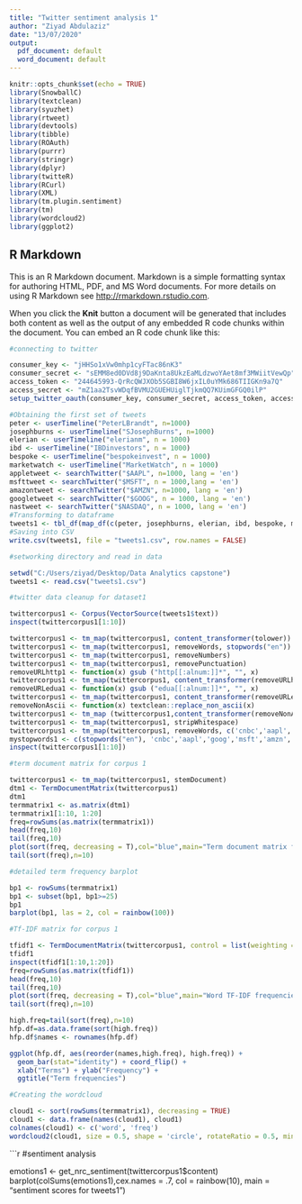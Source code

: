 ---
title: "Twitter sentiment analysis 1"
author: "Ziyad Abdulaziz"
date: "13/07/2020"
output:
  pdf_document: default
  word_document: default
---

```{r setup, include=FALSE}
knitr::opts_chunk$set(echo = TRUE)
library(SnowballC)
library(textclean)
library(syuzhet)
library(rtweet)
library(devtools)
library(tibble)
library(ROAuth)
library(purrr)
library(stringr)
library(dplyr)
library(twitteR)
library(RCurl)
library(XML)
library(tm.plugin.sentiment)
library(tm)
library(wordcloud2)
library(ggplot2)
```

## R Markdown

This is an R Markdown document. Markdown is a simple formatting syntax for authoring HTML, PDF, and MS Word documents. For more details on using R Markdown see <http://rmarkdown.rstudio.com>.

When you click the **Knit** button a document will be generated that includes both content as well as the output of any embedded R code chunks within the document. You can embed an R code chunk like this:


```{r}
#connecting to twitter

consumer_key <- "jHHSo1xVw0mhp1cyFTac86nK3"
consumer_secret <- "sEMM8ed0DVd8j9DaKnta8UkzEaMLdzwoYAet8mf3MWiitVewQp"
access_token <- "244645993-QrRcQWJXOb5SGBI8W6jxIL0uYMk686TIIGKn9a7Q"
access_secret <- "mZ1aa2TsvWDqfBVMU2GUEHUiglTjkmQQ7KUimGFGQ0ilP"
setup_twitter_oauth(consumer_key, consumer_secret, access_token, access_secret)
```


```{r}
#Obtaining the first set of tweets
peter <- userTimeline("PeterLBrandt", n=1000)
josephburns <- userTimeline("SJosephBurns", n=1000)
elerian <- userTimeline("elerianm", n = 1000)
ibd <- userTimeline("IBDinvestors", n = 1000)
bespoke <- userTimeline("bespokeinvest", n = 1000)
marketwatch <- userTimeline("MarketWatch", n = 1000)
appletweet <- searchTwitter("$AAPL", n=1000, lang = 'en')
msfttweet <- searchTwitter("$MSFT", n = 1000,lang = 'en')
amazontweet <- searchTwitter("$AMZN", n=1000, lang = 'en')
googletweet <- searchTwitter("$GOOG", n = 1000, lang = 'en')
nastweet <- searchTwitter("$NASDAQ", n = 1000, lang = 'en')
#Transforming to dataframe
tweets1 <- tbl_df(map_df(c(peter, josephburns, elerian, ibd, bespoke, marketwatch, appletweet, msfttweet, googletweet, nastweet), as.data.frame))
#Saving into CSV
write.csv(tweets1, file = "tweets1.csv", row.names = FALSE)
```


```{r}
#setworking directory and read in data

setwd("C:/Users/ziyad/Desktop/Data Analytics capstone")
tweets1 <- read.csv("tweets1.csv")
```


```{r}
#twitter data cleanup for dataset1

twittercorpus1 <- Corpus(VectorSource(tweets1$text))
inspect(twittercorpus1[1:10])

twittercorpus1 <- tm_map(twittercorpus1, content_transformer(tolower))
twittercorpus1 <- tm_map(twittercorpus1, removeWords, stopwords("en"))
twittercorpus1 <- tm_map(twittercorpus1, removeNumbers)
twittercorpus1 <- tm_map(twittercorpus1, removePunctuation)
removeURLhttp1 <- function(x) gsub ("http[[:alnum:]]*", "", x)
twittercorpus1 <- tm_map(twittercorpus1, content_transformer(removeURLhttp1))
removeURLedua1 <- function(x) gsub ("edua[[:alnum:]]*", "", x)
twittercorpus1 <- tm_map(twittercorpus1, content_transformer(removeURLedua1))
removeNonAscii <- function(x) textclean::replace_non_ascii(x)
twittercorpus1 <- tm_map (twittercorpus1,content_transformer(removeNonAscii))
twittercorpus1 <- tm_map(twittercorpus1, stripWhitespace)
twittercorpus1 <- tm_map(twittercorpus1, removeWords, c('cnbc','aapl','goog','msft','amzn','appl','apple','googl','microsoft','nasdaq','microsoft','amazon','gnusbrand','geniusbrand','schwarzenegg', 'lizclaman','daverubin','qqq','tsla','spi','superherokindergarten','nonsen','plain','play', 'trade','spi','stock','market','gnus'))
mystopwords1 <- c(stopwords("en"), 'cnbc','aapl','goog','msft','amzn','appl','apple','googl','microsoft','nasdaq','microsoft','amazon','gnusbrand','geniusbrand','schwarzenegg', 'lizclaman','daverubin','qqq','tsla','spi','superherokindergarten','nonsen','plain','play', 'trade','spi','stock','market','gnus' )
inspect(twittercorpus1[1:10])
```


```{r}
#term document matrix for corpus 1 

twittercorpus1 <- tm_map(twittercorpus1, stemDocument)
dtm1 <- TermDocumentMatrix(twittercorpus1)
dtm1
termmatrix1 <- as.matrix(dtm1)
termmatrix1[1:10, 1:20]
freq=rowSums(as.matrix(termmatrix1))
head(freq,10)
tail(freq,10)
plot(sort(freq, decreasing = T),col="blue",main="Term document matrix frequencies", xlab="Tf based rank", ylab = "TF")
tail(sort(freq),n=10)

#detailed term frequency barplot

bp1 <- rowSums(termmatrix1)
bp1 <- subset(bp1, bp1>=25)
bp1
barplot(bp1, las = 2, col = rainbow(100))
```


```{r}
#Tf-IDF matrix for corpus 1

tfidf1 <- TermDocumentMatrix(twittercorpus1, control = list(weighting = weightTfIdf, stopwords = mystopwords1, removePunctuation = T))
tfidf1
inspect(tfidf1[1:10,1:20])
freq=rowSums(as.matrix(tfidf1))
head(freq,10)
tail(freq,10)
plot(sort(freq, decreasing = T),col="blue",main="Word TF-IDF frequencies", xlab="TF-IDF-based rank", ylab = "TF-IDF")
tail(sort(freq),n=10)

high.freq=tail(sort(freq),n=10)
hfp.df=as.data.frame(sort(high.freq))
hfp.df$names <- rownames(hfp.df) 

ggplot(hfp.df, aes(reorder(names,high.freq), high.freq)) +
  geom_bar(stat="identity") + coord_flip() + 
  xlab("Terms") + ylab("Frequency") +
  ggtitle("Term frequencies")
```


```{r}
#Creating the wordcloud

cloud1 <- sort(rowSums(termmatrix1), decreasing = TRUE)
cloud1 <- data.frame(names(cloud1), cloud1)
colnames(cloud1) <- c('word', 'freq')
wordcloud2(cloud1, size = 0.5, shape = 'circle', rotateRatio = 0.5, minSize = 1)
```


```{r}
#sentiment analysis

emotions1 <- get_nrc_sentiment(twittercorpus1$content)
barplot(colSums(emotions1),cex.names = .7, col = rainbow(10), main = "sentiment scores for tweets1")

